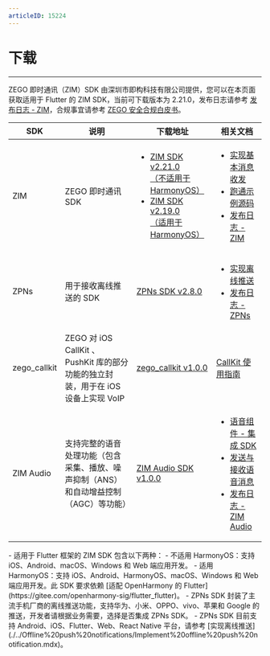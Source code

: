 ```yaml
---
articleID: 15224
---
```


# 下载

- - -

ZEGO 即时通讯（ZIM）SDK 由深圳市即构科技有限公司提供，您可以在本页面获取适用于 Flutter 的 ZIM SDK，当前可下载版本为 2.21.0，发布日志请参考 [发布日志 - ZIM](./ZIM%20release%20notes.mdx)，合规事宜请参考 [ZEGO 安全合规白皮书](https://doc-zh.zego.im/article/16142)。

| SDK | 说明 | 下载地址 | 相关文档 |
| --- | --- | --- | --- |
| ZIM | ZEGO 即时通讯 SDK | <ul><li>[ZIM SDK v2.21.0<br />（不适用于 HarmonyOS）](https://pub.dev/packages/zego_zim/install)</li><li>[ZIM SDK v2.19.0<br />（适用于 HarmonyOS）](https://storage.zego.im/zim/sdk/flutter/ohos/zego_zim_2.19.0.zip)</li></ul> | <ul><li>[实现基本消息收发](./../Send%20and%20receive%20messages.mdx)</li><li>[跑通示例源码](./../Sample%20code.mdx)</li><li>[发布日志 - ZIM](./ZIM%20release%20notes.mdx)</li></ul> |
| ZPNs | 用于接收离线推送的 SDK | [ZPNs SDK v2.8.0](https://pub.dev/packages/zego_zpns/install) | <ul><li>[实现离线推送](./../Offline%20push%20notifications/Implement%20offline%20push%20notification.mdx)</li><li>[发布日志 - ZPNs](./ZPNs%20release%20notes.mdx)</li></ul> |
| zego_callkit | ZEGO 对 iOS CallKit 、PushKit 库的部分功能的独立封装，用于在 iOS 设备上实现 VoIP | [zego_callkit v1.0.0](https://pub.dev/packages/zego_callkit/install) | [CallKit 使用指南](./../Offline%20push%20notifications/Best%20Practices/CallKit%20user%20guide.mdx) |
| ZIM Audio | 支持完整的语音处理功能（包含采集、播放、噪声抑制（ANS）和自动增益控制（AGC）等功能） | [ZIM Audio SDK v1.0.0](https://pub.dev/packages/zego_zim_audio/install) | <ul><li>[语音组件 - 集成 SDK](./../ZIM%20Audio/Integrate%20the%20ZIM%20Audio%20SDK.mdx)</li><li>[发送与接收语音消息](./../ZIM%20Audio/Send%20and%20receive%20audio%20messages.mdx)</li><li>[发布日志 - ZIM Audio](./ZIM%20Audio%20release%20notes.mdx)</li></ul> |

<Note title="说明">
- 适用于 Flutter 框架的 ZIM SDK 包含以下两种：
  - 不适用 HarmonyOS：支持 iOS、Android、macOS、Windows 和 Web 端应用开发。
  - 适用 HarmonyOS：支持 iOS、Android、HarmonyOS、macOS、Windows 和 Web 端应用开发。此 SDK 要求依赖 [适配 OpenHarmony 的 Flutter](https://gitee.com/openharmony-sig/flutter_flutter)。
- ZPNs SDK 封装了主流手机厂商的离线推送功能，支持华为、小米、OPPO、vivo、苹果和 Google 的推送，开发者请根据业务需要，选择是否集成 ZPNs SDK。
- ZPNs SDK 目前支持 Android、iOS、Flutter、Web、React Native 平台，请参考 [实现离线推送](./../Offline%20push%20notifications/Implement%20offline%20push%20notification.mdx)。
</Note>
